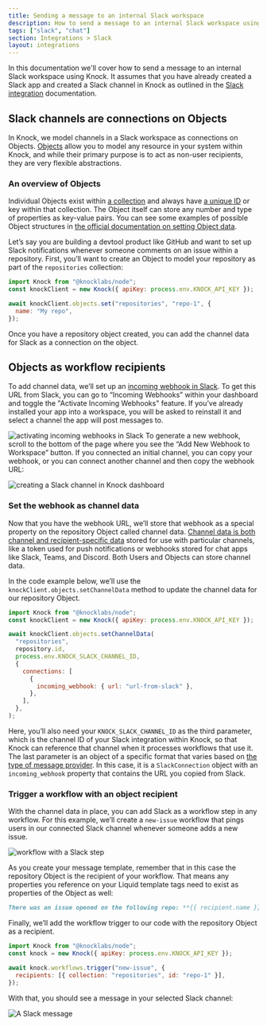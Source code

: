 ```yaml
---
title: Sending a message to an internal Slack workspace
description: How to send a message to an internal Slack workspace using Knock.
tags: ["slack", "chat"]
section: Integrations > Slack
layout: integrations
---
```


In this documentation we'll cover how to send a message to an internal Slack workspace using Knock. It assumes that you have already created a Slack app and created a Slack channel in Knock as outlined in the [Slack integration](/integrations/chat/slack/overview) documentation.

## Slack channels are connections on Objects

In Knock, we model channels in a Slack workspace as connections on Objects. [Objects](/concepts/objects) allow you to model any resource in your system within Knock, and while their primary purpose is to act as non-user recipients, they are very flexible abstractions.

### An overview of Objects

Individual Objects exist within [a collection](/concepts/objects#collection-naming) and always have [a unique ID](/concepts/objects#the-object-identifier) or key within that collection. The Object itself can store any number and type of properties as key-value pairs. You can see some examples of possible Object structures in [the official documentation on setting Object data](/concepts/objects#sending-object-data-to-knock).

Let’s say you are building a devtool product like GitHub and want to set up Slack notifications whenever someone comments on an issue within a repository. First, you’ll want to create an Object to model your repository as part of the `repositories` collection:

```javascript
import Knock from "@knocklabs/node";
const knockClient = new Knock({ apiKey: process.env.KNOCK_API_KEY });

await knockClient.objects.set("repositories", "repo-1", {
  name: "My repo",
});
```

Once you have a repository object created, you can add the channel data for Slack as a connection on the object.

## Objects as workflow recipients

To add channel data, we’ll set up an [incoming webhook in Slack](https://api.slack.com/messaging/webhooks). To get this URL from Slack, you can go to “Incoming Webhooks” within your dashboard and toggle the "Activate Incoming Webhooks" feature. If you’ve already installed your app into a workspace, you will be asked to reinstall it and select a channel the app will post messages to.

<Image
  src="/images/integrations/chat/slack/activate-incoming-webhooks.png"
  className="rounded-md mx-auto border border-gray-200"
  alt="activating incoming webhooks in Slack"
  width={2000}
  height={1130}
/>
To generate a new webhook, scroll to the bottom of the page where you see the “Add
New Webhook to Workspace” button. If you connected an initial channel, you can copy
your webhook, or you can connect another channel and then copy the webhook URL:

<Image
  src="/images/integrations/chat/slack/copy-webhook.png"
  className="rounded-md mx-auto border border-gray-200"
  alt="creating a Slack channel in Knock dashboard"
  width={2000}
  height={1734}
/>

### Set the webhook as channel data

Now that you have the webhook URL, we’ll store that webhook as a special property on the repository Object called channel data. [Channel data is both channel and recipient-specific data](https://docs.knock.app/managing-recipients/setting-channel-data) stored for use with particular channels, like a token used for push notifications or webhooks stored for chat apps like Slack, Teams, and Discord. Both Users and Objects can store channel data.

In the code example below, we’ll use the `knockClient.objects.setChannelData` method to update the channel data for our repository Object.

```javascript
import Knock from "@knocklabs/node";
const knockClient = new Knock({ apiKey: process.env.KNOCK_API_KEY });

await knockClient.objects.setChannelData(
  "repositories",
  repository.id,
  process.env.KNOCK_SLACK_CHANNEL_ID,
  {
    connections: [
      {
        incoming_webhook: { url: "url-from-slack" },
      },
    ],
  },
);
```

Here, you’ll also need your `KNOCK_SLACK_CHANNEL_ID` as the third parameter, which is the channel ID of your Slack integration within Knock, so that Knock can reference that channel when it processes workflows that use it. The last parameter is an object of a specific format that varies based on [the type of message provider](/managing-recipients/setting-channel-data#provider-data-requirements). In this case, it is a `SlackConnection` object with an `incoming_webhook` property that contains the URL you copied from Slack.

### Trigger a workflow with an object recipient

With the channel data in place, you can add Slack as a workflow step in any workflow. For this example, we’ll create a `new-issue` workflow that pings users in our connected Slack channel whenever someone adds a new issue.

<Image
  src="/images/integrations/chat/slack/workflow-with-slack-step-new.png"
  className="rounded-md mx-auto border border-gray-200"
  alt="workflow with a Slack step"
  width={2202}
  height={1922}
/>

As you create your message template, remember that in this case the repository Object is the recipient of your workflow. That means any properties you reference on your Liquid template tags need to exist as properties of the Object as well:

```markdown
There was an issue opened on the following repo: **{{ recipient.name }}**
```

Finally, we’ll add the workflow trigger to our code with the repository Object as a recipient.

```javascript
import Knock from "@knocklabs/node";
const knock = new Knock({ apiKey: process.env.KNOCK_API_KEY });

await knock.workflows.trigger("new-issue", {
  recipients: [{ collection: "repositories", id: "repo-1" }],
});
```

With that, you should see a message in your selected Slack channel:

<Image
  src="/images/integrations/chat/slack/slack-message.png"
  className="rounded-md mx-auto border border-gray-200"
  alt="A Slack message"
  width={2000}
  height={552}
/>
